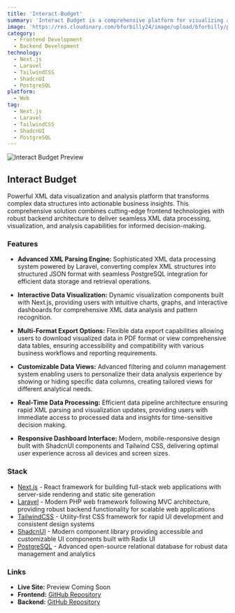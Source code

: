 ```yaml
---
title: 'Interact-Budget'
summary: 'Interact Budget is a comprehensive platform for visualizing and analyzing XML data with advanced parsing capabilities. Built with Next.js, Tailwind CSS, ShadcnUI frontend, and Laravel PostgreSQL backend, this full-stack solution transforms complex XML data into actionable insights through intuitive visualization and analysis tools.'
image: 'https://res.cloudinary.com/bforbilly24/image/upload/bforbilly/projects/interact-budget.webp'
category:
  - Frontend Development
  - Backend Development
technology:
  - Next.js
  - Laravel
  - TailwindCSS
  - ShadcnUI
  - PostgreSQL
platform:
  - Web
tag:
  - Next.js
  - Laravel
  - TailwindCSS
  - ShadcnUI
  - PostgreSQL
---
```


![Interact Budget Preview](https://res.cloudinary.com/bforbilly24/image/upload/bforbilly/projects/interact-budget.webp)

## Interact Budget

Powerful XML data visualization and analysis platform that transforms complex data structures into actionable business insights. This comprehensive solution combines cutting-edge frontend technologies with robust backend architecture to deliver seamless XML data processing, visualization, and analysis capabilities for informed decision-making.

### Features

- **Advanced XML Parsing Engine:** Sophisticated XML data processing system powered by Laravel, converting complex XML structures into structured JSON format with seamless PostgreSQL integration for efficient data storage and retrieval operations.

- **Interactive Data Visualization:** Dynamic visualization components built with Next.js, providing users with intuitive charts, graphs, and interactive dashboards for comprehensive XML data analysis and pattern recognition.

- **Multi-Format Export Options:** Flexible data export capabilities allowing users to download visualized data in PDF format or view comprehensive data tables, ensuring accessibility and compatibility with various business workflows and reporting requirements.

- **Customizable Data Views:** Advanced filtering and column management system enabling users to personalize their data analysis experience by showing or hiding specific data columns, creating tailored views for different analytical needs.

- **Real-Time Data Processing:** Efficient data pipeline architecture ensuring rapid XML parsing and visualization updates, providing users with immediate access to processed data and insights for time-sensitive decision making.

- **Responsive Dashboard Interface:** Modern, mobile-responsive design built with ShadcnUI components and Tailwind CSS, delivering optimal user experience across all devices and screen sizes.

### Stack

- [Next.js](https://nextjs.org) - React framework for building full-stack web applications with server-side rendering and static site generation
- [Laravel](https://laravel.com) - Modern PHP web framework following MVC architecture, providing robust backend functionality for scalable web applications
- [TailwindCSS](https://tailwindcss.com) - Utility-first CSS framework for rapid UI development and consistent design systems
- [ShadcnUI](https://ui.shadcn.com) - Modern component library providing accessible and customizable UI components built with Radix UI
- [PostgreSQL](https://www.postgresql.org) - Advanced open-source relational database for robust data management and analytics

### Links

- **Live Site:** Preview Coming Soon
- **Frontend:** [GitHub Repository](https://github.com/bforbilly24/interactbudget-nextjs-frontend-app)
- **Backend:** [GitHub Repository](https://github.com/bforbilly24/interactbudget-laravel-frontend-app)
